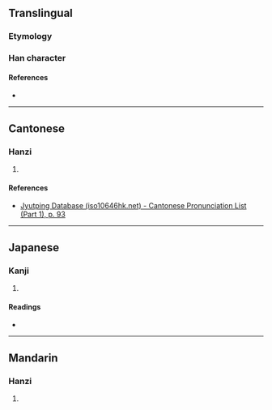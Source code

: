 {{character info/new}}
==Translingual==

===Etymology===
{{Han etym}}

===Han character===
{{Han char|rn=38|rad=女|as=07|sn=10|four=45496|canj=VDL|ids=⿰女束}}

====References====
* {{Han ref|kx=0262.130|dkj=06301|hdz=21050.050|uh=5A15|ud=23061|bh=D15F|bd=53599}}

----

==Cantonese==

===Hanzi===
{{yue-hanzi|jyut=[[cuk1]]|y=chuk1}}

# {{defn|lang=yue|sort=女07}}

====References====
* [http://www.iso10646hk.net/jp/document/download.jsp Jyutping Database (iso10646hk.net) - Cantonese Pronunciation List (Part 1), p. 93]

----

==Japanese==

===Kanji===
{{ja-kanji|grade=|rs=女07}}

# {{defn|lang=ja|sort=女07}}

====Readings====
* {{ja-readings|on=[[さく]] (saku), [[しょく]] (shoku), [[そく]] (soku), [[らい]] (rai)|kun=[[つつしむ]] (tsutsushimu), [[よい]] (yoi), [[ととのえる]] (totonoeru)}}

----

==Mandarin==

===Hanzi===
{{cmn-hanzi|pin=[[chuò]] (chuo4), [[lài]] ([[lai4]])|wg=ch'o<sup>4</sup>, lai<sup>4</sup>}}

# {{defn|lang=cmn|sort=女07}}